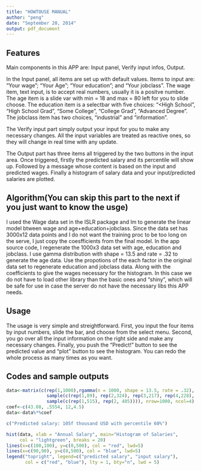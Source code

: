 ```yaml
---
title: "HOWTOUSE MANUAL"
author: "peng"
date: "September 20, 2014"
output: pdf_document
---
```


## Features
Main components in this APP are: Input panel, Verify input infos, Output. 

In the Input panel, all items are set up with default values. Items to input are: "Your wage"; "Your Age"; "Your education"; and "Your jobclass". The wage item, text input, is to accept real numbers, usually it is a positve number. The age item is a slide var with min = 18 and max = 80 left for you to slide choose. The education item is a selectbar with five choices: "<High School", "High School Grad", "Some College", "College Grad", "Advanced Degree". The jobclass item has two choices, "industrial" and "information".

The Verify input part simply output your input for you to make any necessary changes. All the input variables are treated as reactive ones, so they will change in real time with any update. 

The Output part has three items all triggered by the two buttons in the input area. Once triggered, firstly the predicted salary and its percentile will show up. Followed by a message whose content is based on the input and predicted wages. Finally a histogram of salary data and your input/predicted salaries are plotted.

## Algorithm(You can skip this part to the next if you just want to know the usge)
I used the Wage data set in the ISLR package and lm to generate the linear model btween wage and age+education+jobclass. Since the data set has 3000x12 data points and I do not want the training proc to be too long on the serve, I just copy the coesfficients from the final model. In the app source code, I regenerate the 1000x3 data set with age, education and jobclass. I use gamma distribution with shape = 13.5 and rate = .32 to generate the age data. Use the propotions of the each factor in the original data set to regenerate education and jobclass data. Along with the coefficients to give the wages necessary for the histogram. In this case we do not have to load other library than the basic ones and "shiny", which will be safe for use in case the server do not have the necessary libs this APP needs.

## Usage
The usage is very simple and streightforward. First, you input the four items by input numbers, slide the bar, and choose from the select menu. Second, you go over all the input information on the right side and make any necessary changes. Finally, you push the "Predict!" button to see the predicted value and "plot" button to see the histogram. You can redo the whole process as many times as you want. 

## Codes and sample outputs
```r
data<-matrix(c(rep(1,1000),rgamma(n = 1000, shape = 13.5, rate = .32),
               sample(c(rep(1,89), rep(2,324), rep(3,217), rep(4,228), rep(5,142))),
               sample(c(rep(1,515), rep(2, 485)))), nrow=1000, ncol=4)
coef<-c(43.08, .5554, 12,4.5)
data<-data%*%coef

c("Predicted salary: 105f thousand USD with percentile 60%")

hist(data, xlab = "Annual Salary", main="Histogram of Salaries", 
     col = "lightgreen", breaks = 20)
lines(x=c(100,100), y=c(0,500), col = "red", lwd=5)
lines(x=c(90,90), y=c(0,500), col = "blue", lwd=5)
legend("topright", legend=c("predicted salary", "input salary"), 
       col = c("red", "blue"), lty = 1, bty="n", lwd = 5)
```